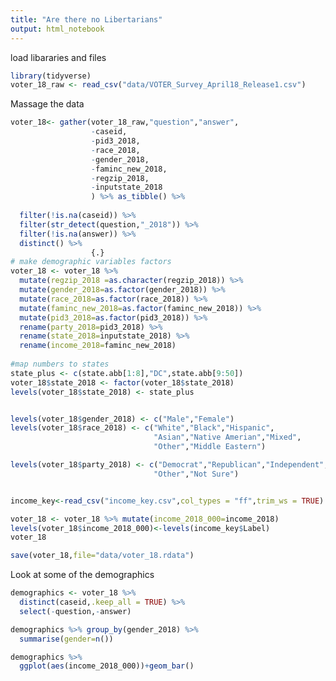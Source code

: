 ```yaml
---
title: "Are there no Libertarians"
output: html_notebook
---
```


load libararies and files


```r
library(tidyverse)
voter_18_raw <- read_csv("data/VOTER_Survey_April18_Release1.csv")
```

Massage the data
```r


voter_18<- gather(voter_18_raw,"question","answer",
                  -caseid,
                  -pid3_2018,
                  -race_2018,
                  -gender_2018,
                  -faminc_new_2018,
                  -regzip_2018,
                  -inputstate_2018
                  ) %>% as_tibble() %>%
  
  filter(!is.na(caseid)) %>% 
  filter(str_detect(question,"_2018")) %>% 
  filter(!is.na(answer)) %>% 
  distinct() %>% 
                  {.}
# make demographic variables factors
voter_18 <- voter_18 %>%
  mutate(regzip_2018 =as.character(regzip_2018)) %>% 
  mutate(gender_2018=as.factor(gender_2018)) %>% 
  mutate(race_2018=as.factor(race_2018)) %>% 
  mutate(faminc_new_2018=as.factor(faminc_new_2018)) %>% 
  mutate(pid3_2018=as.factor(pid3_2018)) %>% 
  rename(party_2018=pid3_2018) %>% 
  rename(state_2018=inputstate_2018) %>% 
  rename(income_2018=faminc_new_2018)
  
#map numbers to states
state_plus <- c(state.abb[1:8],"DC",state.abb[9:50])
voter_18$state_2018 <- factor(voter_18$state_2018)
levels(voter_18$state_2018) <- state_plus


levels(voter_18$gender_2018) <- c("Male","Female")
levels(voter_18$race_2018) <- c("White","Black","Hispanic",
                                "Asian","Native Amerian","Mixed",
                                "Other","Middle Eastern")

levels(voter_18$party_2018) <- c("Democrat","Republican","Independent",
                                "Other","Not Sure")


income_key<-read_csv("income_key.csv",col_types = "ff",trim_ws = TRUE)

voter_18 <- voter_18 %>% mutate(income_2018_000=income_2018)
levels(voter_18$income_2018_000)<-levels(income_key$Label)
voter_18

save(voter_18,file="data/voter_18.rdata")
```
Look at some of the demographics
```r

demographics <- voter_18 %>% 
  distinct(caseid,.keep_all = TRUE) %>% 
  select(-question,-answer)

demographics %>% group_by(gender_2018) %>%
  summarise(gender=n())

demographics %>%
  ggplot(aes(income_2018_000))+geom_bar()
```
